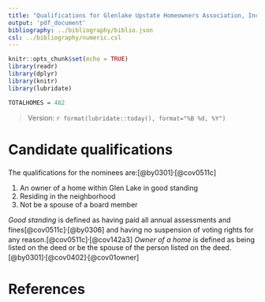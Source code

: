 ```yaml
---
title: "Qualifications for Glenlake Upstate Homeowners Association, Inc board members"
output: 'pdf_document'
bibliography: ../bibliography/biblio.json
csl: ../bibliography/numeric.csl
---
```


```r
knitr::opts_chunk$set(echo = TRUE)
library(readr)
library(dplyr)
library(knitr)
library(lubridate)

TOTALHOMES = 482

```

>Version: `r format(lubridate::today(), format="%B %d, %Y")`

# Candidate qualifications

The qualifications for the nominees are:[@by0301]^,^[@cov0511c]

1.  An owner of a home within Glen Lake in good standing
2.  Residing in the neighborhood
3.  Not be a spouse of a board member

*Good standing* is defined as having paid all annual assessments and fines[@cov0511c]^,^[@by0306] and having no suspension of voting rights for any reason.[@cov0511c]^,^[@cov142a3] *Owner of a home* is defined as being listed on the deed or be the spouse of the person listed on the deed.[@by0301]^,^[@cov0402]^,^[@cov01owner]


# References
